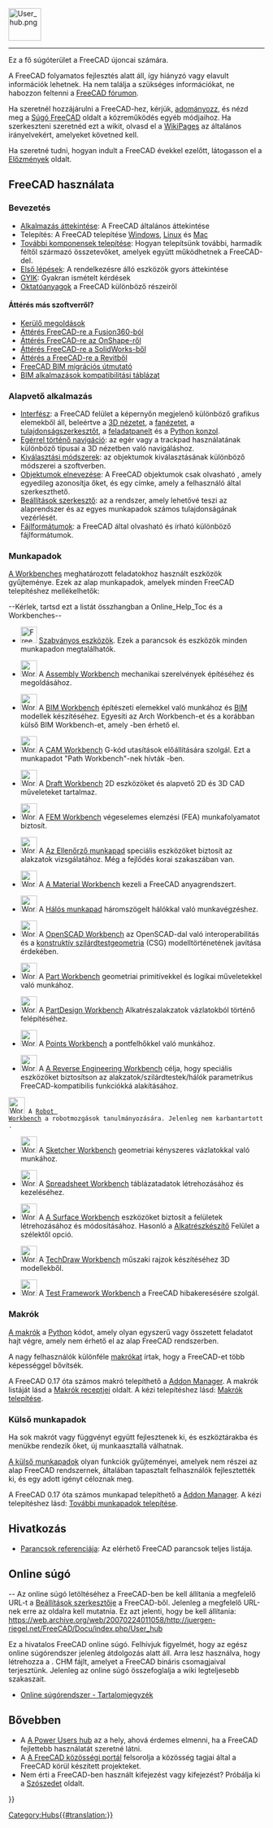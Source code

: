 <languages/>
{{TOCright}}
[[Image:User_hub.png|64px]]
----

Ez a fő súgóterület a FreeCAD újoncai számára.

A FreeCAD folyamatos fejlesztés alatt áll, így hiányzó vagy elavult információk lehetnek. Ha nem találja a szükséges információkat, ne habozzon feltenni a [https://forum.freecad.org FreeCAD fórumon].

Ha szeretnél hozzájárulni a FreeCAD-hez, kérjük, [[Adományozz|adományozz]], és nézd meg a [[Help_FreeCAD|Súgó FreeCAD]] oldalt a közreműködés egyéb módjaihoz. Ha szerkeszteni szeretnéd ezt a wikit, olvasd el a [[WikiPages|WikiPages]] az általános irányelvekért, amelyeket követned kell.

Ha szeretné tudni, hogyan indult a FreeCAD évekkel ezelőtt, látogasson el a [[Története|Előzmények]] oldalt.

<span id="Using_FreeCAD"></span>
== FreeCAD használata ==

<span id="Introduction"></span>
===Bevezetés===

* [[About_FreeCAD|Alkalmazás áttekintése]]: A FreeCAD általános áttekintése
* Telepítés: A FreeCAD telepítése [[Installing_on_Windows|Windows]], [[Installing_on_Linux|Linux]] és [[Installing_on_Mac|Mac]]
* [[Installing_additional_components|További komponensek telepítése]]: Hogyan telepítsünk további, harmadik féltől származó összetevőket, amelyek együtt működhetnek a FreeCAD-del.
* [[Getting_started|Első lépések]]: A rendelkezésre álló eszközök gyors áttekintése
* [[Frequently_asked_questions|GYIK]]: Gyakran ismételt kérdések
* [[Oktatóanyagok|Oktatóanyagok]] a FreeCAD különböző részeiről

<span id="Migrating_from_other_software?"></span>
====Áttérés más szoftverről?====

* [[Kerülő megoldások|Kerülő megoldások]]
* [[Migrating_to_FreeCAD_from_Fusion360|Áttérés FreeCAD-re a Fusion360-ból]]
* [[Migrating_to_FreeCAD_from_OnShape|Áttérés FreeCAD-re az OnShape-ről]]
* [[Migrating_to_FreeCAD_from_SolidWorks|Áttérés FreeCAD-re a SolidWorks-ből]]
* [[Migrating_to_FreeCAD_from_Revit|Áttérés a FreeCAD-re a Revitből]]
* [https://yorik.uncreated.net/blog/2020-010-freecad-bim-guide FreeCAD BIM migrációs útmutató]
* [[BIM_application_compatibility_table|BIM alkalmazások kompatibilitási táblázat]]

<span id="Basic_application"></span>
===Alapvető alkalmazás===

* [[Interfész|Interfész]]: a FreeCAD felület a képernyőn megjelenő különböző grafikus elemekből áll, beleértve a [[3D_view|3D nézetet]], a [[Tree_view|fanézetet]], a [[Property_editor|tulajdonságszerkesztőt]], a [[Task_panel|feladatpanelt]] és a [[Python_console|Python konzol]].
* [[Mouse_navigation|Egérrel történő navigáció]]: az egér vagy a trackpad használatának különböző típusai a 3D nézetben való navigáláshoz.
* [[Selection_methods|Kiválasztási módszerek]]: az objektumok kiválasztásának különböző módszerei a szoftverben.
* [[Object_name|Objektumok elnevezése]]: A FreeCAD objektumok csak olvasható {{incode|Name}}, amely egyedileg azonosítja őket, és egy {{incode|Label}} címke, amely a felhasználó által szerkeszthető.
* [[Preferences_Editor|Beállítások szerkesztő]]: az a rendszer, amely lehetővé teszi az alaprendszer és az egyes munkapadok számos tulajdonságának vezérlését.
* [[Import_Export|Fájlformátumok]]: a FreeCAD által olvasható és írható különböző fájlformátumok.

<span id="Workbenches"></span>
===Munkapadok===

[[Munkapadok|A Workbenches]] meghatározott feladatokhoz használt eszközök gyűjteménye. Ezek az alap munkapadok, amelyek minden FreeCAD telepítéshez mellékelhetők:

--Kérlek, tartsd ezt a listát összhangban a Online_Help_Toc és a Workbenches--
* [[Image:Freecad.svg|32px]] [[Std_Base|Szabványos eszközök]]. Ezek a parancsok és eszközök minden munkapadon megtalálhatók.

* [[Image:Workbench_Assembly.svg|32px]] A [[Assembly_Workbench|Assembly Workbench]] mechanikai szerelvények építéséhez és megoldásához. {{Verzió|1.0}}

* [[Image:Workbench_BIM.svg|32px]] A [[BIM_Workbench|BIM Workbench]] építészeti elemekkel való munkához és [https://en.wikipedia.org/wiki/Building_information_modeling BIM] modellek készítéséhez. Egyesíti az Arch Workbench-et és a korábban külső BIM Workbench-et, amely {{VersionMinus|0.21}}-ben érhető el.

* [[Image:Workbench_CAM.svg|32px]] A [[CAM_Workbench|CAM Workbench]] G-kód utasítások előállítására szolgál. Ezt a munkapadot "Path Workbench"-nek hívták {{VersionMinus|0.21}}-ben.

* [[Image:Workbench_Draft.svg|32px]] A [[Draft_Workbench|Draft Workbench]] 2D eszközöket és alapvető 2D és 3D CAD műveleteket tartalmaz.

* [[Image:Workbench_FEM.svg|32px]] A [[FEM_Workbench|FEM Workbench]] végeselemes elemzési (FEA) munkafolyamatot biztosít.

* [[Image:Workbench_Inspection.svg|32px]] A [[Inspection_Workbench|Az Ellenőrző munkapad]] speciális eszközöket biztosít az alakzatok vizsgálatához. Még a fejlődés korai szakaszában van.

* [[Image:Workbench_Material.svg|32px]] A [[Material_Workbench|A Material Workbench]] kezeli a FreeCAD anyagrendszert. {{Verzió|1.0}}

* [[Image:Workbench_Mesh.svg|32px]] A [[Mesh_Workbench|Hálós munkapad]] háromszögelt hálókkal való munkavégzéshez.

* [[Image:Workbench_OpenSCAD.svg|32px]] A [[OpenSCAD_Workbench|OpenSCAD Workbench]] az OpenSCAD-dal való interoperabilitás és a [[Constructive_solid_geometry|konstruktív szilárdtestgeometria]] (CSG) modelltörténetének javítása érdekében.

* [[Image:Workbench_Part.svg|32px]] A [[Part_Workbench|Part Workbench]] geometriai primitívekkel és logikai műveletekkel való munkához.

* [[Image:Workbench_PartDesign.svg|32px]] A [[PartDesign_Workbench|PartDesign Workbench]] Alkatrészalakzatok vázlatokból történő felépítéséhez.

* [[Image:Workbench_Points.svg|32px]] A [[Points_Workbench|Points Workbench]] a pontfelhőkkel való munkához.

* [[Image:Workbench_Reverse_Engineering.svg|32px]] A [[Reverse_Engineering_Workbench|A Reverse Engineering Workbench]] célja, hogy speciális eszközöket biztosítson az alakzatok/szilárdtestek/hálók parametrikus FreeCAD-kompatibilis funkciókká alakításához.

 [[Image:Workbench_Robot.svg|32px]] A [[Robot_Workbench|Robot Workbench]] a robotmozgások tanulmányozására. Jelenleg nem karbantartott.

* [[Image:Workbench_Sketcher.svg|32px]] A [[Sketcher_Workbench|Sketcher Workbench]] geometriai kényszeres vázlatokkal való munkához.

* [[Image:Workbench_Spreadsheet.svg|32px]] A [[Spreadsheet_Workbench|Spreadsheet Workbench]] táblázatadatok létrehozásához és kezeléséhez.

* [[Image:Workbench_Surface.svg|32px]] A [[Surface_Workbench|A Surface Workbench]] eszközöket biztosít a felületek létrehozásához és módosításához. Hasonló a [[Part_Builder|Alkatrészkészítő]] Felület a szélektől opció.

* [[Image:Workbench_TechDraw.svg|32px]] A [[TechDraw_Workbench|TechDraw Workbench]] műszaki rajzok készítéséhez 3D modellekből.

* [[Image:Workbench_Test.svg|32px]] A [[Tesztelés|Test Framework Workbench]] a FreeCAD hibakeresésére szolgál.

<span id="Macros"></span>
===Makrók===

[[Makrók|A makrók]] a [[Python|Python]] kódot, amely olyan egyszerű vagy összetett feladatot hajt végre, amely nem érhető el az alap FreeCAD rendszerben.

A nagy felhasználók különféle [[Makrókat|makrókat]] írtak, hogy a FreeCAD-et több képességgel bővítsék.

A FreeCAD 0.17 óta számos makró telepíthető a [[Std_AddonMgr|Addon Manager]]. A makrók listáját lásd a [[Macros_recipes|Makrók receptjei]] oldalt. A kézi telepítéshez lásd: [[How_to_install_macros|Makrók telepítése]].

<span id="External_workbenches"></span>
===Külső munkapadok===

Ha sok makrót vagy függvényt együtt fejlesztenek ki, és eszköztárakba és menükbe rendezik őket, új munkaasztallá válhatnak.

[[External_workbenches|A külső munkapadok]] olyan funkciók gyűjteményei, amelyek nem részei az alap FreeCAD rendszernek, általában tapasztalt felhasználók fejlesztették ki, és egy adott igényt céloznak meg.

A FreeCAD 0.17 óta számos munkapad telepíthető a [[Std_AddonMgr|Addon Manager]]. A kézi telepítéshez lásd: [[How_to_install_additional_workbenches|További munkapadok telepítése]].

<span id="Reference"></span>
==Hivatkozás==

* [[List_of_Commands|Parancsok referenciája]]: Az elérhető FreeCAD parancsok teljes listája.

<span id="Online_Help"></span>
== Online súgó ==

-- Az online súgó letöltéséhez a FreeCAD-ben be kell állítania a megfelelő URL-t a [[Preferences_Editor|Beállítások szerkesztője]] a FreeCAD-ből. Jelenleg a megfelelő URL-nek erre az oldalra kell mutatnia. Ez azt jelenti, hogy be kell állítania:
[https://web.archive.org/web/20070224011058/http://juergen-riegel.net/FreeCAD/Docu/index.php/User_hub https://web.archive.org/web/20070224011058/http://juergen-riegel.net/FreeCAD/Docu/index.php/User_hub]

Ez a hivatalos FreeCAD online súgó. Felhívjuk figyelmét, hogy az egész online súgórendszer jelenleg átdolgozás alatt áll. Arra lesz használva, hogy létrehozza a . CHM fájlt, amelyet a FreeCAD bináris csomagjaival terjesztünk. Jelenleg az online súgó összefoglalja a wiki legteljesebb szakaszait.
* [[Online_Help_Toc|Online súgórendszer - Tartalomjegyzék]]

<span id="More"></span>
== Bővebben ==

* A [[Power_users_hub|A Power Users hub]] az a hely, ahová érdemes elmenni, ha a FreeCAD fejlettebb használatát szeretné látni.
* A [[FreeCAD_Community_Portal|A FreeCAD közösségi portál]] felsorolja a közösség tagjai által a FreeCAD körül készített projekteket.
* Nem érti a FreeCAD-ben használt kifejezést vagy kifejezést? Próbálja ki a [[Szószedet|Szószedet]] oldalt.


{{Userdocnavi{{#translation:}}}}
[[Category:Hubs{{#translation:}}]]